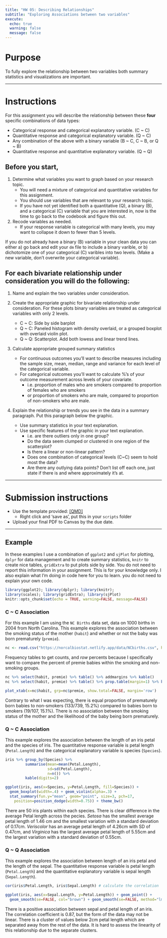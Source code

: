 ```yaml
---
title: "HW 05: Describing Relationships"
subtitle: "Exploring Associations between two variables"
execute:
  echo: true
  warning: false
  message: false
---
```


# Purpose

To fully explore the relationship between two variables both summary statistics and visualizations are important. 

----

# Instructions 

For this assignment you will describe the relationship between these **four** specific combinations of data types: 

* Categorical response and categorical explanatory variable. (C ~ C)
* Quantitative response and categorical explanatory variable. (Q ~ C)
* Any combination of the above with a binary variable (B ~ C, C ~ B, or Q ~ B)
* Quantitative response and quantitative explanatory variable. (Q ~ Q)


## Before you start, 

1. Determine what variables you want to graph based on your research topic. 
    * You will need a mixture of categorical and quantitative variables for this assignment. 
    * You should use variables that are relevant to your research topic. 
    * If you have not yet identified both a quantitative (Q), a binary (B), and a categorical (C) variable that you are interested in, now is the time to go back to the codebook and figure this out. 
2. Recode variables as needed. 
    * If your response variable is categorical with many levels, you may want to collapse it down to fewer than 5 levels. 

If you do not already have a binary (B) variable in your clean data you can either a) go back and edit your `dm` file to include a binary varible, or b) dichotomize one of your categorical (C) varibles into two levels. (Make a new variable, don't overwrite your categorical variable).   



## For each bivariate relationship under consideration you will do the following: 

1. Name and explain the two variables under consideration. 

2. Create the appropriate graphic for bivariate relationship under consideration. For these plots binary variables are treated as categorical variables with only 2 levels. 
    * C ~ C: Side by side barplot
    * Q ~ C: Paneled histogram with density overlaid, or a grouped boxplot with overlaid violin plot. 
    * Q ~ Q: Scatterplot. Add both lowess and linear trend lines.

3. Calculate appropriate grouped summary statistics
    * For continuous outcomes you'll want to describe measures including the sample size, mean, median, range and variance for each level of the categorical variable. 
    * For categorical outcomes you'll want to calculate %'s of your outcome measurement across levels of your covariate. 
        - i.e. proportion of males who are smokers compared to proportion of females who are smokers
        - or proportion of smokers who are male, compared to proportion of non-smokers who are male. 

4. Explain the relationship or trends you see in the data in a summary paragraph. Put this paragraph below the graphic. 
    * Use summary statistics in your text explanation. 
    * Use specific features of the graphic in your text explanation.
        - i.e. are there outliers only in one group?
        - Do the data seem clumped or clustered in one region of the scatterplot? 
        - Is there a linear or non-linear pattern? 
        - Does one combination of categorical levels (C~C) seem to hold most the data? 
        - Are there any outlying data points? Don't list off each one, just state if there is and where approximately it's at. 

----

# Submission instructions


* Use the template provided: [[QMD]](_templates/hw05_describing_relationships_template.qmd)
  - Right click and 'save as', put this in your `scripts` folder
* Upload your final PDF to Canvas by the due date. 


----

## Example

In these examples I use a combination of `ggplot2` and `sjPlot` for plotting, `dplyr` for data management and to create summary statistics, `knitr` to create nice tables, `gridExtra` to put plots side by side. You do not need to report this information in your assignment. This is for your knowledge only. I also explain what I'm doing in code here for you to learn. you do not need to explain your own code. 
```r
library(ggplot2); library(dplyr); library(knitr); 
library(scales); library(gridExtra); library(sjPlot)
knitr::opts_chunk$set(echo = TRUE, warning=FALSE, message=FALSE)
```


### C ~ C Association
For this example I am using the `NC Births` data set, data on 1000 births in 2004 from North Carolina. 
This example explores the association between the smoking status of the mother (`habit`) and whether or not the baby was born prematurely (`premie`). 

```r
nc <- read.csv("https://norcalbiostat.netlify.app/data/NCbirths.csv", header=TRUE)
```

Frequency tables to get counts, and _row_ percents because I specifically want to compare the percent of premie babies within the smoking and non-smoking groups. 
```r
nc %>% select(habit, premie) %>% table() %>% addmargins %>% kable()
nc %>% select(habit, premie) %>% table() %>% prop.table(margin=1) %>% kable(digits=3)
```

```r
plot_xtab(x=nc$habit, grp=nc$premie, show.total=FALSE, margin='row')
```

Contrary to what I was expecting, there is equal proportion of prematurely born babies to non-smokers (133/739, 15.2%) compared to babies born to smokers (19/107, 15.1%). There is no association between the smoking status of the mother and the likelihood of the baby being born prematurely. 



### Q ~ C Association

This example explores the association between the length of an iris petal and the species of iris. The quantitative response variable is petal length (`Petal.Length`) and the categorical explanatory variable is species (`Species`). 

```r
iris %>% group_by(Species) %>% 
         summarise(mean=mean(Petal.Length), 
                   sd=sd(Petal.Length), 
                   n=n()) %>% 
         kable(digits=2)

ggplot(iris, aes(x=Species, y=Petal.Length, fill=Species)) + 
  geom_boxplot(width=.4) + geom_violin(alpha=.3) + 
  stat_summary(fun.y="mean", geom="point", size=3, pch=17, 
    position=position_dodge(width=0.75)) + theme_bw()
```

There are 50 iris plants within each species. There is clear difference in the average Petal length across the pecies. _Setosa_ has the smallest average petal length of 1.46 cm and the smallest variation with a standard deviation of 0.17cm.  _Veriscolor_ has an average petal length of 4.26cm with SD of 0.47cm, and _Virginica_ has the largest average petal length of 5.55cm and the largest variation with a standard deviation of 0.55cm.  

### Q ~ Q Association

This example explores the association between length of an iris petal and the length of the sepal. The quantitative response variable is petal length (`Petal.Length`) and the quantitative explanatory variable is sepal length (`Sepal.Length`).

```r
cor(iris$Petal.Length, iris$Sepal.Length) # calculate the correlation

ggplot(iris, aes(x=Sepal.Length, y=Petal.Length)) + geom_point() + 
  geom_smooth(se=FALSE, col="brown") + geom_smooth(se=FALSE, method="lm")
```

There is a positive association between sepal and petal length of an iris. The correlation coefficient is 0.87, but the form of the data may not be linear. There is a cluster of values below 2cm petal length which are separated away from the rest of the data. It is hard to assess the linearity of this relationship due to the separate clusters. 




    